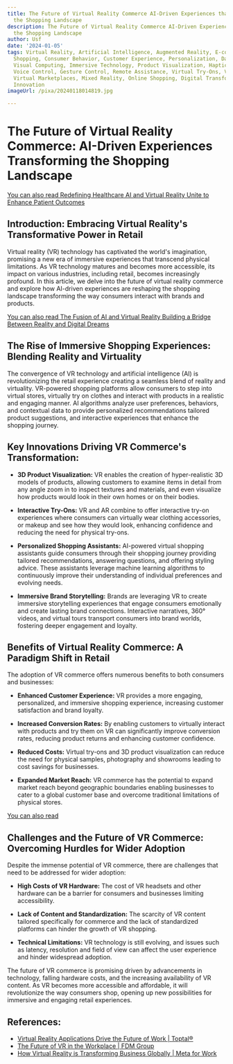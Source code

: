 ```yaml
---
title: The Future of Virtual Reality Commerce AI-Driven Experiences that Transform
  the Shopping Landscape
description: The Future of Virtual Reality Commerce AI-Driven Experiences that Transform
  the Shopping Landscape
author: Usf
date: '2024-01-05'
tags: Virtual Reality, Artificial Intelligence, Augmented Reality, E-commerce, Retail,
  Shopping, Consumer Behavior, Customer Experience, Personalization, Data Analytics,
  Visual Computing, Immersive Technology, Product Visualization, Haptic Technology,
  Voice Control, Gesture Control, Remote Assistance, Virtual Try-Ons, Virtual Stores,
  Virtual Marketplaces, Mixed Reality, Online Shopping, Digital Transformation, Business
  Innovation
imageUrl: /pixa/20240118014819.jpg

---
```

# The Future of Virtual  Reality Commerce: AI-Driven Experiences Transforming the Shopping Landscape

[You can also read Redefining Healthcare  AI and Virtual Reality Unite to Enhance Patient Outcomes](Redefining%20Healthcare%20AI%20and%20Virtual%20Reality%20Unite%20to%20Enhance%20Patient%20Outcomes)


## Introduction: Embracing Virtual  Reality's  Transformative Power in Retail

Virtual reality  (VR) technology has captivated the world's imagination, promising a new era of immersive experiences that transcend physical limitations. As VR technology matures and  becomes more accessible,  its impact on  various industries, including retail,  becomes  increasingly profound. In this article, we delve into the future of virtual reality commerce and explore how AI-driven experiences are reshaping the shopping landscape transforming the way consumers interact with brands and products.

[You can also read The Fusion of AI and Virtual Reality Building a Bridge Between  Reality  and Digital Dreams](The%20Fusion%20of%20AI%20and%20Virtual%20Reality%20Building%20a%20Bridge%20Between%20Reality%20and%20Digital%20Dreams)


## The Rise of Immersive Shopping Experiences: Blending Reality and Virtuality

The convergence of VR technology and artificial intelligence (AI) is revolutionizing the retail experience creating a seamless blend of  reality and virtuality. VR-powered  shopping  platforms allow  consumers  to step into virtual stores, virtually  try on clothes and interact with products in  a realistic and engaging manner.  AI algorithms  analyze user preferences, behaviors, and contextual  data to provide  personalized recommendations tailored product suggestions, and interactive experiences that enhance the  shopping  journey.

## Key Innovations Driving VR Commerce's Transformation:

* **3D Product Visualization:** VR enables the creation of hyper-realistic 3D models of products, allowing customers to examine items in detail from  any angle  zoom in to inspect textures and materials, and even visualize how products would look in their own homes or on  their bodies.

* **Interactive Try-Ons:** VR and  AR combine  to offer interactive try-on experiences where consumers can virtually wear clothing accessories, or makeup and see how  they would look, enhancing confidence and reducing the need for physical try-ons.

* **Personalized Shopping Assistants:**  AI-powered virtual shopping assistants guide consumers through their shopping journey providing  tailored recommendations, answering questions, and offering styling advice. These assistants  leverage machine learning algorithms to continuously  improve their understanding of individual preferences and evolving needs.

* **Immersive Brand Storytelling:** Brands are leveraging VR to create immersive storytelling experiences that engage consumers emotionally and create lasting  brand connections. Interactive narratives, 360° videos, and virtual tours  transport consumers into brand worlds, fostering deeper  engagement and loyalty.

## Benefits of Virtual Reality Commerce: A Paradigm  Shift in Retail

The adoption of VR commerce offers numerous benefits to both  consumers and businesses:

* **Enhanced Customer Experience:** VR provides a more engaging, personalized,  and immersive shopping experience, increasing customer satisfaction and brand loyalty.

* **Increased Conversion Rates:** By enabling  customers to virtually interact with  products and try  them on VR can significantly  improve conversion rates, reducing product returns and enhancing customer confidence.

* **Reduced Costs:** Virtual try-ons and 3D product visualization can reduce the need  for physical samples, photography and showrooms leading to cost savings for businesses.

* **Expanded Market Reach:** VR commerce has the potential to expand market reach beyond geographic boundaries enabling businesses to cater to a global customer base and overcome traditional limitations  of physical stores.

[You can also read ]()


## Challenges  and the Future of VR Commerce: Overcoming Hurdles for Wider Adoption

Despite the immense potential of VR commerce,  there are challenges that need to  be  addressed for wider adoption:

* **High Costs of VR Hardware:**  The cost of VR headsets and other hardware can be  a barrier for consumers  and businesses limiting accessibility.

* **Lack of Content and Standardization:** The scarcity of VR content tailored specifically for commerce and the lack of standardized platforms can hinder the  growth of VR shopping.

* **Technical Limitations:** VR technology is still evolving,  and issues such  as latency, resolution and  field of  view  can affect the user experience and hinder widespread adoption.

The future of VR commerce is  promising  driven by advancements in technology, falling  hardware costs, and the increasing availability of VR content. As VR becomes more accessible and affordable, it will revolutionize the way consumers  shop, opening up new possibilities for immersive and engaging retail experiences.

## References:
- [Virtual Reality Applications Drive the Future of Work | Toptal®](https://www.toptal.com/insights/future-of-work/virtual-reality-applications-future-work)
- [The Future of VR in the Workplace | FDM Group](https://www.fdmgroup.com/blog/future-of-vr-in-the-workplace/)
- [How Virtual Reality is Transforming Business Globally | Meta for Work](https://forwork.meta.com/blog/meta-explores-how-vr-transforms-global-business/)
